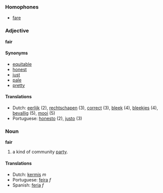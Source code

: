 ===Homophones===
*[[fare]]

===Adjective===
'''fair'''

====Synonyms====
*[[equitable]]
*[[honest]]
*[[just]]
*[[pale]]
*[[pretty]]

====Translations====
*Dutch: [[eerlijk]] (2), [[rechtschapen]] (3), [[correct]] (3), [[bleek]] (4), [[bleekjes]] (4), [[bevallig]] (5), [[mooi]] (5)
*Portuguese: [[honesto]] (2), [[justo]] (3)

===Noun===
'''fair'''

# a kind of community [[party]].

====Translations====
*Dutch: [[kermis]] ''m''
*Portuguese: [[feira]] ''f''
*Spanish: [[feria]] ''f''
